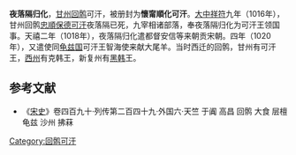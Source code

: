 '''夜落隔归化'''，[[甘州回鹘|甘州回鹘]]可汗，被册封为'''懷甯順化可汗'''。[[大中祥符|大中祥符]]九年（1016年），甘州回鹘[[忠順保德可汗|忠順保德可汗]]夜落隔已死，九宰相诸部落，奉夜落隔归化为可汗王领国事。天禧二年（1018年），夜落隔归化遣都督安信等来朝贡宋朝。四年（1020年），又遣使同[[龟兹回鹘|龟兹国]]可汗王智海使来献大尾羊。当时西迁的回鹘，甘州有可汗王，[[西州回鹘|西州]]有克韩王，新复州有[[黑汗|黑韩]]王。

==参考文献==
*《[[宋史|宋史]]》卷四百九十·列传第二百四十九·外国六·天竺 于阗 高昌 回鹘 大食 层檀 龟兹 沙州 拂菻

{{start box}}
{{s-before|[[忠順保德可汗|忠順保德可汗]]}}
{{s-title|[[甘州回鹘|甘州回鹘]]第7代[[可汗|可汗]]|1016年—1020年代}}
{{s-after|[[歸忠保順可汗|歸忠保順可汗]]}}
{{end box}}

[[Category:回鹘可汗|Category:回鹘可汗]]